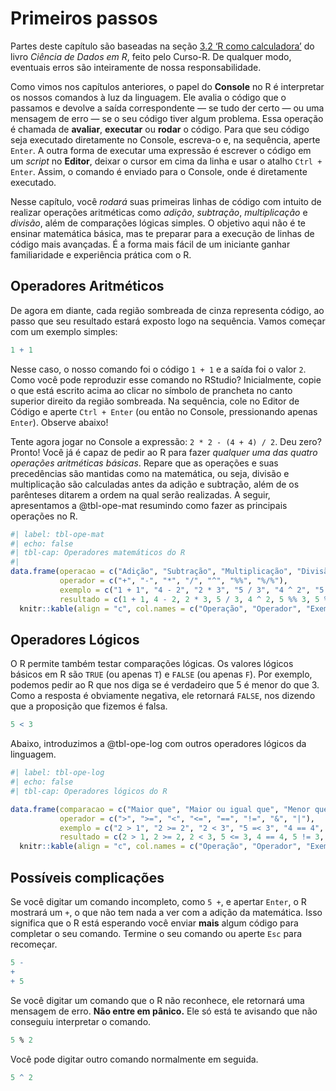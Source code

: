 # Primeiros passos

::: {.callout-note appearance="minimal"}
Partes deste capítulo são baseadas na seção [3.2 'R como calculadora'](https://livro.curso-r.com/3-2-r-como-calculadora.html) do livro *Ciência de Dados em R*, feito pelo Curso-R. De qualquer modo, eventuais erros são inteiramente de nossa responsabilidade.
:::

Como vimos nos capítulos anteriores, o papel do **Console** no R é interpretar os nossos comandos à luz da linguagem. Ele avalia o código que o passamos e devolve a saída correspondente — se tudo der certo — ou uma mensagem de erro — se o seu código tiver algum problema. Essa operação é chamada de **avaliar**, **executar** ou **rodar** o código. Para que seu código seja executado diretamente no Console, escreva-o e, na sequência, aperte `Enter`. A outra forma de executar uma expressão é escrever o código em um *script* no **Editor**, deixar o cursor em cima da linha e usar o atalho `Ctrl + Enter`. Assim, o comando é enviado para o Console, onde é diretamente executado.

Nesse capítulo, você *rodará* suas primeiras linhas de código com intuito de realizar operações aritméticas como *adição*, *subtração*, *multiplicação* e *divisão*, além de comparações lógicas simples. O objetivo aqui não é te ensinar matemática básica, mas te preparar para a execução de linhas de código mais avançadas. É a forma mais fácil de um iniciante ganhar familiaridade e experiência prática com o R.

## Operadores Aritméticos

De agora em diante, cada região sombreada de cinza representa código, ao passo que seu resultado estará exposto logo na sequência. Vamos começar com um exemplo simples:

```{r}
1 + 1
```

Nesse caso, o nosso comando foi o código `1 + 1` e a saída foi o valor `2`. Como você pode reproduzir esse comando no RStudio? Inicialmente, copie o que está escrito acima ao clicar no símbolo de prancheta no canto superior direito da região sombreada. Na sequência, cole no Editor de Código e aperte `Ctrl + Enter` (ou então no Console, pressionando apenas `Enter`). Observe abaixo!

Tente agora jogar no Console a expressão: `2 * 2 - (4 + 4) / 2`. Deu zero? Pronto! Você já é capaz de pedir ao R para fazer *qualquer uma das quatro operações aritméticas básicas*. Repare que as operações e suas precedências são mantidas como na matemática, ou seja, divisão e multiplicação são calculadas antes da adição e subtração, além de os parênteses ditarem a ordem na qual serão realizadas. A seguir, apresentamos a @tbl-ope-mat resumindo como fazer as principais operações no R.

```{r}
#| label: tbl-ope-mat
#| echo: false
#| tbl-cap: Operadores matemáticos do R
#| 
data.frame(operacao = c("Adição", "Subtração", "Multiplicação", "Divisão", "Potenciação", "Resto da Divisão", "Parte Inteira da Divisão"),
           operador = c("+", "-", "*", "/", "^", "%%", "%/%"),
           exemplo = c("1 + 1", "4 - 2", "2 * 3", "5 / 3", "4 ^ 2", "5 %% 3", "5 %/% 3"),
           resultado = c(1 + 1, 4 - 2, 2 * 3, 5 / 3, 4 ^ 2, 5 %% 3, 5 %/% 3) |> round(2)) |>  
  knitr::kable(align = "c", col.names = c("Operação", "Operador", "Exemplo", "Resultado"))

```

## Operadores Lógicos

O R permite também testar comparações lógicas. Os valores lógicos básicos em R são `TRUE` (ou apenas `T`) e `FALSE` (ou apenas `F`). Por exemplo, podemos pedir ao R que nos diga se é verdadeiro que 5 é menor do que 3. Como a resposta é obviamente negativa, ele retornará `FALSE`, nos dizendo que a proposição que fizemos é falsa.

```{r}
5 < 3
```

Abaixo, introduzimos a @tbl-ope-log com outros operadores lógicos da linguagem.

```{r}
#| label: tbl-ope-log
#| echo: false
#| tbl-cap: Operadores lógicos do R

data.frame(comparacao = c("Maior que", "Maior ou igual que", "Menor que", "Menor ou igual que", "Igual à", "Diferente de", "x **e** y", "x **ou** y"),
           operador = c(">", ">=", "<", "<=", "==", "!=", "&", "|"),
           exemplo = c("2 > 1", "2 >= 2", "2 < 3", "5 =< 3", "4 == 4", "5 != 3", "x <- c(1, 4, NA, 8) <br> x[!is.na(x) & x > 5]", "x <- c(1, 4, NA, 8) <br> x[!is.na(x) | x > 5]"),
           resultado = c(2 > 1, 2 >= 2, 2 < 3, 5 <= 3, 4 == 4, 5 != 3, 8, "1, 4, 8")) |>  
  knitr::kable(align = "c", col.names = c("Operação", "Operador", "Exemplo", "Resultado"))
```

## Possíveis complicações

Se você digitar um comando incompleto, como `5 +`, e apertar `Enter`, o R mostrará um `+`, o que não tem nada a ver com a adição da matemática. Isso significa que o R está esperando você enviar **mais** algum código para completar o seu comando. Termine o seu comando ou aperte `Esc` para recomeçar.

```{r, error=TRUE}
5 -
+ 
+ 5
```

Se você digitar um comando que o R não reconhece, ele retornará uma mensagem de erro. **Não entre em pânico.** Ele só está te avisando que não conseguiu interpretar o comando.

```{r, error=TRUE}
5 % 2
```

Você pode digitar outro comando normalmente em seguida.

```{r, error=TRUE}
5 ^ 2
```
